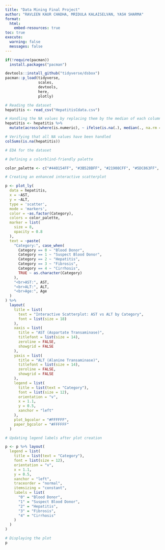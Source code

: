 ```yaml
---
title: "Data Mining Final Project"
author: "RAVLEEN KAUR CHADHA, MRIDULA KALAISELVAN, YASH SHARMA"
format:
  html:
    embed-resources: true
toc: true
execute: 
  warning: false
  messages: false
---
```


```r

if(!require(pacman)) 
  install.packages("pacman") 

devtools::install_github("tidyverse/dsbox") 
pacman::p_load(tidyverse, 
               scales, 
               devtools,
               here,
               plotly) 
```


```r
# Reading the dataset
hepatitis <- read_csv("HepatitisCdata.csv")
```


```r
# Handling the NA values by replacing them by the median of each column
hepatitis <- hepatitis %>%
  mutate(across(where(is.numeric), ~ ifelse(is.na(.), median(., na.rm = TRUE), .)))

# Verifying that all NA values have been handled
colSums(is.na(hepatitis))
```

```r

# EDA for the dataset

# Defining a colorblind-friendly palette

color_palette <- c("#440154FF", "#3B528BFF", "#21908CFF", "#5DC863FF", "#FDE725FF")

# Creating an enhanced interactive scatterplot

p <- plot_ly(
  data = hepatitis,
  x = ~AST, 
  y = ~ALT, 
  type = 'scatter', 
  mode = 'markers',
  color = ~as.factor(Category),
  colors = color_palette,
  marker = list(
    size = 8,
    opacity = 0.8
  ),
  text = ~paste(
    "Category:", case_when(
      Category == 0 ~ "Blood Donor",
      Category == 1 ~ "Suspect Blood Donor",
      Category == 2 ~ "Hepatitis",
      Category == 3 ~ "Fibrosis",
      Category == 4 ~ "Cirrhosis",
      TRUE ~ as.character(Category)
    ),
    "<br>AST:", AST,
    "<br>ALT:", ALT,
    "<br>Age:", Age
  )
) %>%
  layout(
    title = list(
      text = "Interactive Scatterplot: AST vs ALT by Category",
      font = list(size = 18)
    ),
    xaxis = list(
      title = "AST (Aspartate Transaminase)",
      titlefont = list(size = 14),
      zeroline = FALSE,
      showgrid = FALSE
    ),
    yaxis = list(
      title = "ALT (Alanine Transaminase)",
      titlefont = list(size = 14),
      zeroline = FALSE,
      showgrid = FALSE
    ),
    legend = list(
      title = list(text = "Category"),
      font = list(size = 12),
      orientation = "v",
      x = 1.1,
      y = 0.5,
      xanchor = "left"
    ),
    plot_bgcolor = "#FFFFFF",
    paper_bgcolor = "#FFFFFF"
  )

# Updating legend labels after plot creation

p <- p %>% layout(
  legend = list(
    title = list(text = "Category"),
    font = list(size = 12),
    orientation = "v",
    x = 1.1,
    y = 0.5,
    xanchor = "left",
    traceorder = "normal",
    itemsizing = "constant",
    labels = list(
      "0" = "Blood Donor",
      "1" = "Suspect Blood Donor",
      "2" = "Hepatitis",
      "3" = "Fibrosis",
      "4" = "Cirrhosis"
    )
  )
)

# Displaying the plot
p

```

